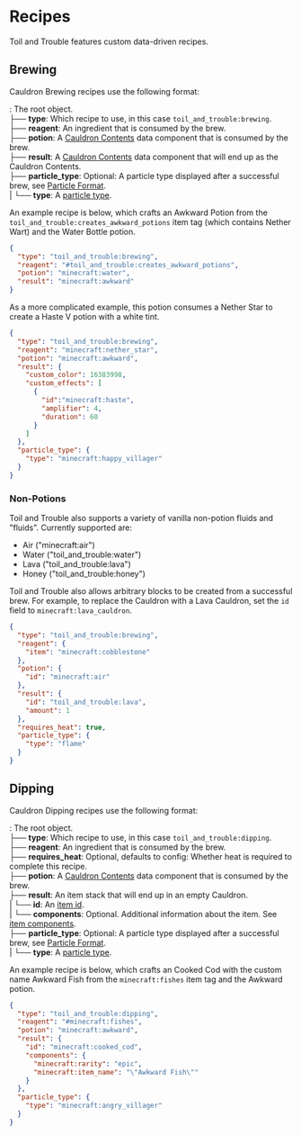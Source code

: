 # Recipes

Toil and Trouble features custom data-driven recipes.

## Brewing

Cauldron Brewing recipes use the following format:

<Asset width={16} height={16} location="toil_and_trouble:nbtsheet/object" title="NBT Compound/JSON Object" />: The root object.\
├── <Asset width={16} height={16} location="toil_and_trouble:nbtsheet/string" title="String" /> **type**: Which recipe to use, in this case `toil_and_trouble:brewing`.\
├── <Asset width={16} height={16} location="toil_and_trouble:nbtsheet/object" title="Object" /> **reagent**: An ingredient that is consumed by the brew.\
├── <Asset width={16} height={16} location="toil_and_trouble:nbtsheet/object" title="Cauldron Contents" /> **potion**: A [Cauldron Contents](cauldron-contents) data component that is consumed by the brew.\
├── <Asset width={16} height={16} location="toil_and_trouble:nbtsheet/object" title="Cauldron Contents" /> **result**: A [Cauldron Contents](cauldron-contents) data component that will end up as the Cauldron Contents.\
├── <Asset width={16} height={16} location="toil_and_trouble:nbtsheet/object" title="Object" /> **particle_type**: Optional: A particle type displayed after a successful brew, see [Particle Format](https://minecraft.wiki/w/Particle_format).\
|	└── <Asset width={16} height={16} location="toil_and_trouble:nbtsheet/string" title="String" /> **type**: A [particle type](https://minecraft.wiki/w/Particles_(Java_Edition)).


An example recipe is below, which crafts an Awkward Potion from the `toil_and_trouble:creates_awkward_potions` item tag (which contains Nether Wart) and the Water Bottle potion.

```json
{
  "type": "toil_and_trouble:brewing",
  "reagent": "#toil_and_trouble:creates_awkward_potions",
  "potion": "minecraft:water",
  "result": "minecraft:awkward"
}
```

As a more complicated example, this potion consumes a Nether Star to create a Haste V potion with a white tint.
```json
{
  "type": "toil_and_trouble:brewing",
  "reagent": "minecraft:nether_star",
  "potion": "minecraft:awkward",
  "result": {
    "custom_color": 16383998,
    "custom_effects": [
      {
        "id":"minecraft:haste",
        "amplifier": 4,
        "duration": 60
      }
    ]
  },
  "particle_type": {
    "type": "minecraft:happy_villager"
  }
}
```

### Non-Potions

Toil and Trouble also supports a variety of vanilla non-potion fluids and "fluids". Currently supported are:
- Air ("minecraft:air")
- Water ("toil_and_trouble:water")
- Lava ("toil_and_trouble:lava")
- Honey ("toil_and_trouble:honey")

Toil and Trouble also allows arbitrary blocks to be created from a successful brew. For example, to replace the Cauldron with a Lava Cauldron, set the `id` field to `minecraft:lava_cauldron`.

```json
{
  "type": "toil_and_trouble:brewing",
  "reagent": {
    "item": "minecraft:cobblestone"
  },
  "potion": {
    "id": "minecraft:air"
  },
  "result": {
    "id": "toil_and_trouble:lava",
    "amount": 1
  },
  "requires_heat": true,
  "particle_type": {
    "type": "flame"
  }
}
```

## Dipping

Cauldron Dipping recipes use the following format:

<Asset width={16} height={16} location="toil_and_trouble:nbtsheet/object" title="NBT Compound/JSON Object" />: The root object.\
├── <Asset width={16} height={16} location="toil_and_trouble:nbtsheet/string" title="String" /> **type**: Which recipe to use, in this case `toil_and_trouble:dipping`.\
├── <Asset width={16} height={16} location="toil_and_trouble:nbtsheet/object" title="Object" /> **reagent**: An ingredient that is consumed by the brew.\
├── <Asset width={16} height={16} location="toil_and_trouble:nbtsheet/boolean" title="Boolean" /> **requires_heat**: Optional, defaults to config: Whether heat is required to complete this recipe.\
├── <Asset width={16} height={16} location="toil_and_trouble:nbtsheet/object" title="Cauldron Contents" /> **potion**: A [Cauldron Contents](cauldron-contents) data component that is consumed by the brew.\
├── <Asset width={16} height={16} location="toil_and_trouble:nbtsheet/object" title="Object" /> **result**: An item stack that will end up in an empty Cauldron.\
|	└── <Asset width={16} height={16} location="toil_and_trouble:nbtsheet/string" title="String" /> **id**: An [item id](https://minecraft.wiki/w/Java_Edition_data_values#Items).\
|	└── <Asset width={16} height={16} location="toil_and_trouble:nbtsheet/object" title="Object" /> **components**: Optional. Additional information about the item. See [item components](https://minecraft.wiki/w/Data_component_format). \
├── <Asset width={16} height={16} location="toil_and_trouble:nbtsheet/object" title="Object" /> **particle_type**: Optional: A particle type displayed after a successful brew, see [Particle Format](https://minecraft.wiki/w/Particle_format).\
|	└── <Asset width={16} height={16} location="toil_and_trouble:nbtsheet/string" title="String" /> **type**: A [particle type](https://minecraft.wiki/w/Particles_(Java_Edition)).


An example recipe is below, which crafts an Cooked Cod with the custom name Awkward Fish from the `minecraft:fishes` item tag and the Awkward potion.


```json
{
  "type": "toil_and_trouble:dipping",
  "reagent": "#minecraft:fishes",
  "potion": "minecraft:awkward",
  "result": {
    "id": "minecraft:cooked_cod",
    "components": {
      "minecraft:rarity": "epic",
      "minecraft:item_name": "\"Awkward Fish\""
    }
  },
  "particle_type": {
    "type": "minecraft:angry_villager"
  }
}
```